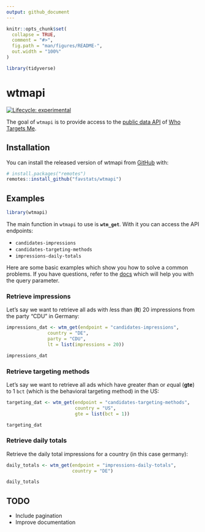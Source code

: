 ```yaml
---
output: github_document
---
```


<!-- README.md is generated from README.Rmd. Please edit that file -->

```r
knitr::opts_chunk$set(
  collapse = TRUE,
  comment = "#>",
  fig.path = "man/figures/README-",
  out.width = "100%"
)

library(tidyverse)
```

# wtmapi

<!-- badges: start -->
[![Lifecycle: experimental](https://img.shields.io/badge/lifecycle-experimental-orange.svg)](https://lifecycle.r-lib.org/articles/stages.html#experimental)
<!-- badges: end -->


The goal of `wtmapi` is to provide access to the [public data API](https://data-api.whotargets.me/docs/) of [Who Targets Me](https://whotargets.me/en/).     

## Installation

You can install the released version of wtmapi from [GitHub](https://github.com/favstats/wtmapi) with:

``` r
# install.packages("remotes")
remotes::install_github("favstats/wtmapi")
```

## Examples


```r
library(wtmapi)
```

The main function in `wtmapi` to use is **`wtm_get`**. With it you can access the API endpoints:

+ `candidates-impressions`
+ `candidates-targeting-methods`
+ `impressions-daily-totals`


Here are some basic examples which show you how to solve a common problems. If you have questions, refer to the [docs](https://data-api.whotargets.me/docs/) which will help you with the query parameter.

### Retrieve impressions

Let's say we want to retrieve all ads with *l*ess *t*han (**lt**) 20 impressions from the party "CDU" in Germany:

```r
impressions_dat <- wtm_get(endpoint = "candidates-impressions", 
               country = "DE", 
               party = "CDU",
               lt = list(impressions = 20))

impressions_dat


```



### Retrieve targeting methods

Let's say we want to retrieve all ads which have *g*reater *t*han or *e*qual (**gte**) to 1 `bct` (which is the behavioral targeting method) in the US:

```r
targeting_dat <- wtm_get(endpoint = "candidates-targeting-methods", 
                         country = "US",
                         gte = list(bct = 1))

targeting_dat

```

### Retrieve daily totals

Retrieve the daily total impressions for a country (in this case germany):


```r
daily_totals <- wtm_get(endpoint = "impressions-daily-totals", 
                        country = "DE")

daily_totals


```

## TODO

+ Include pagination
+ Improve documentation
